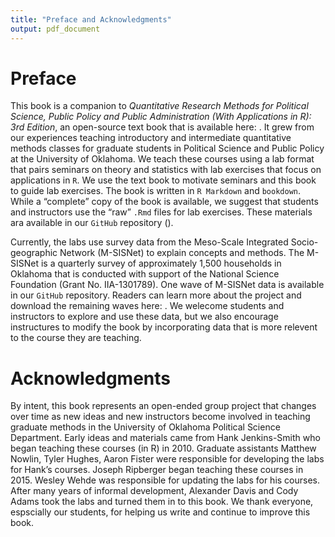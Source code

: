 ```yaml
---
title: "Preface and Acknowledgments"
output: pdf_document
---
```


# Preface
This book is a companion to _Quantitative Research Methods for Political Science, Public Policy and Public Administration (With Applications in R): 3rd Edition_, an open-source text book that is available here: \url{https://hdl.handle.net/11244/52244}. It grew from our experiences teaching introductory and intermediate quantitative methods classes for graduate students in Political Science and Public Policy at the University of Oklahoma. We teach these courses using a lab format that pairs seminars on theory and statistics with lab exercises that focus on applications in `R`. We use the text book to motivate seminars and this book to guide lab exercises. The book is written in `R Markdown` and `bookdown`. While a "complete" copy of the book is available, we suggest that students and instructors use the "raw" `.Rmd` files for lab exercises. These materials ara available in our `GitHub` repository (\url{https://github.com/ripberjt/qrmlabs}). 

Currently, the labs use survey data from the Meso-Scale Integrated Socio-geographic Network (M-SISNet) to explain concepts and methods. The M-SISNet is a quarterly survey of approximately 1,500 households in Oklahoma that is conducted with support of the National Science Foundation (Grant No. IIA-1301789). One wave of M-SISNet data is available in our `GitHub` repository. Readers can learn more about the project and download the remaining waves here: \url{http://crcm.ou.edu/epscordata/}. We welecome students and instructors to explore and use these data, but we also encourage instructures to modify the book by incorporating data that is more relevent to the course they are teaching. 

# Acknowledgments
By intent, this book represents an open-ended group project that changes over time as new ideas and new instructors become involved in teaching graduate methods in the University of Oklahoma Political Science Department. Early ideas and materials came from Hank Jenkins-Smith who began teaching these courses (in R) in 2010. Graduate assistants Matthew Nowlin, Tyler Hughes, Aaron Fister were responsible for developing the labs for Hank's courses. Joseph Ripberger began teaching these courses in 2015. Wesley Wehde was responsible for updating the labs for his courses. After many years of informal development, Alexander Davis and Cody Adams took the labs and turned them in to this book. We thank everyone, espscially our students, for helping us write and continue to improve this book.